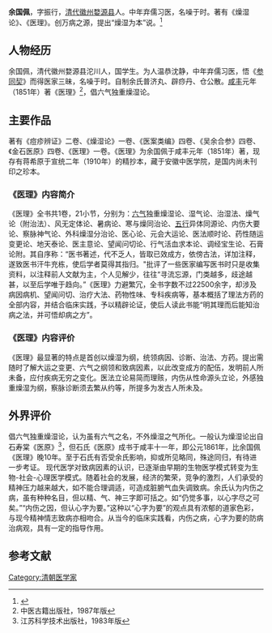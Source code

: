 {{multiple issues|
{{refimprove|time=2015-01-20T13:58:11+00:00}}
{{citation style|time=2015-01-20T13:58:11+00:00}}
{{cleanup-jargon|time=2015-01-20T13:58:11+00:00}}
{{copypaste|time=2015-01-20T13:58:11+00:00}}
}}
'''余国佩'''，字振行，[[清朝|清代]][[徽州|徽州]][[婺源县|婺源县]]人。中年弃儒习医，名噪于时。著有《燥湿论》、《医理》。创万病之源，提出“燥湿为本”说。<ref>{{Cite web |url=http://www.cntcmvideo.com/zgzyyb/html/2008-08/11/content_11701.htm |title=中国中医药报数字报刊平台 |accessdate=2015-01-20 |archive-date=2015-01-20 |archive-url=https://web.archive.org/web/20150120073140/http://www.cntcmvideo.com/zgzyyb/html/2008-08/11/content_11701.htm |dead-url=no }}</ref>

== 人物经历 ==
余国佩，清代徽州婺源县沱川人，国学生。为人温恭沈静，中年弃儒习医，悟《[[周易参同契|参同契]]》而得医家三昧，名噪于时。自制余氏普济丸、辟痧丹、仓公散。[[咸丰|咸丰]]元年（1851年）著《医理》<ref>中医古籍出版社，1987年版</ref>，倡六气独重燥湿论。

== 主要作品 ==
著有《痘疹辨证》二卷、《燥湿论》一卷、《医案类编》四卷、《吴余合参》四卷、《金石医原》四卷、《医理》一卷。《医理》为余国佩于咸丰元年（1851年）著，现存有蒋希原于宣统二年（1910年）的精抄本，藏于安徽中医学院，是国内尚未刊印之珍本。

=== 《医理》内容简介 ===
《医理》全书共1卷，21小节，分别为：[[六气|六气]]独重燥湿论、湿气论、治湿法、燥气论（附治法）、风无定体论、暑病论、寒与燥同治论、[[五行|五行]]异体同源论、内伤大要论、察脉神气论、外科燥湿分治论、医心论、元会大运论、医法顺时论、药性随运变更论、地天泰论、医主意论、望闻问切论、行气活血求本论、调经宝生论、石膏论附。其自序称：“医书著述，代不乏人，皆取已效成方，依傍古法，详加注释，遂致医书汗牛充栋，使后学者莫得其指归。"批评了一些医家编写医书时只是收集资料，以注释前人文献为主，个人见解少，往往“寻流忘源，门类越多，歧途越甚，以至后学唯于趋向。”《医理》力避繁冗，全书字数不过22500余字，却涉及病因病机、望闻问切、治疗大法、药物性味、专科疾病等，基本概括了理法方药的全部内容，并结合临床实践，予以精辟论证，使后人读此书能“明其理而后能知治病之法，并可悟却病之方”。

=== 《医理》内容评价 ===
《医理》最显著的特点是首创以燥湿为纲，统领病因、诊断、治法、方药。提出需随时了解大运之变更、六气之纲领和致病因素，以此改变成方的配伍，发明前人所未备，应付疾病无穷之变化。医法立论易简而理赅，内伤从性命源头立论，外感独重燥湿为纲，察脉诊断须去繁从约等，所提多为发古人所未及。

== 外界评价 ==
倡六气独重燥湿论，认为虽有六气之名，不外燥湿之气所化。一般认为燥湿论出自石寿棠《医原》<ref>江苏科学技术出版社，1983年版</ref>，但石氏《医原》成书于咸丰十一年，即公元1861年，比余国佩《医理》晚10年。至于石氏有否受余氏影响，抑或所见略同，殊途同归，有待进一步考证。
现代医学对致病因素的认识，已逐渐由早期的生物医学模式转变为生物-社会-心理医学模式。随着社会的发展，经济的繁荣，竞争的激烈，人们承受的精神压力越来越大，如不能合理调适，可造成脏腑气血失调致病。余氏认为内伤之病，虽有种种名目，但以精、气、神三字即可括之。如“仍觉多事，以心字尽之可矣。”“内伤之因，但认心字为要。”这种以“心字为要”的观点具有浓郁的道家色彩，与现今精神情志致病亦相吻合。从当今的临床实践看，内伤之病，心字为要的防病治病观，具有一定的指导作用。

== 参考文献 ==
{{Reflist}}

[[Category:清朝医学家|Category:清朝医学家]]